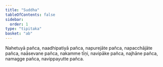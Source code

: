 ```yaml
---
title: "Suddha"
tableOfContents: false
sidebar:
  order: 1
type: "tipitaka"
basket: "ab"
---
```



<DynamicBreadcrumb />

<Division number="118">

<Paragraph number="2606">
Nahetuyā pañca, naadhipatiyā pañca, napurejāte pañca, napacchājāte pañca, naāsevane pañca, nakamme tīṇi, navipāke pañca, najhāne pañca, namagge pañca, navippayutte pañca.
</Paragraph>
</Division>